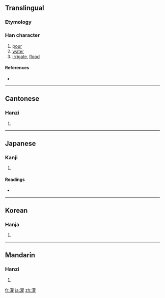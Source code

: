 {{also|潅}}
==Translingual==

===Etymology===
{{Han compound|水|雚|c1=s|c2=p|t1=water|ls=psc}}

===Han character===
{{Han char|rn=85|rad=水|as=18|sn=21|four=3411<sub>4</sub>|canj=水廿口土 (ETRG)}}

# [[pour]]
# [[water]]
# [[irrigate]], [[flood]]

====References====
* {{Han ref|kx=0662.350|dkj=18759|dj=1071.300|hdz=31786.130|uh=704C|ud=28748|bh=C4E9|bd=50409}}

----

==Cantonese==

===Hanzi===
{{yue-hanzi|jyut=|y=gun3}}

# {{defn|Cantonese|sort=水18}}

----

==Japanese==

===Kanji===
{{ja-kanji|grade=|rs=水18}}

# {{defn|Japanese|sort=水18}}

====Readings====
* {{ja-readings|on=[[かん]] (kan)|kun=[[そそぐ]] (sosogu)}}

----

==Korean==

===Hanja===
{{ko-hanja|hangeul=관|eumhun=|rv=gwan|mr=kwan|y=kwan}}

# {{defn|Korean|sort=水18}}

----

==Mandarin==

===Hanzi===
{{cmn-hanzi|pin=[[guàn]] ([[guan4]])|wg=kuan<sup>4</sup>}}

# {{defn|Mandarin|sort=水18}}

[[fr:灌]]
[[ja:灌]]
[[zh:灌]]